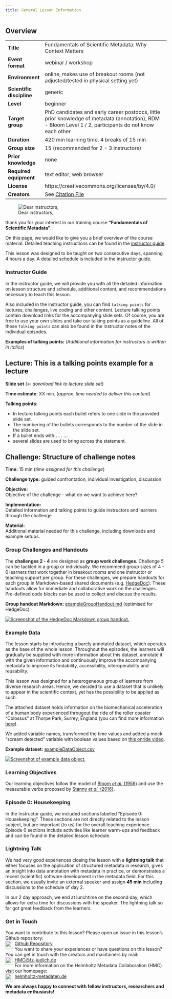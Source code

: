 ```yaml
---
title: General Lesson Information
---
```


<div class="overview card">
  <h2 class="card-header">Overview</h2>
  <div class="row g-0">
  |  | |
  | ------------ | -------------------------------------------------------- |
  | **Title** | Fundamentals of Scientific Metadata: Why Context Matters |
  |**Event format**| webinar / workshop |
  |**Environment**| online, makes use of breakout rooms (not adjusted/tested in physical setting yet) |
  |**Scientific discipline**| generic |
  |**Level**| beginner |
  |**Target group**| PhD candidates and early career postdocs, little prior knowledge of metadata (annotation), RDM - Bloom Level 1 / 2, participants do not know each other |
  |**Duration** | 420 min learning time, 4 breaks of 15 min |
  |**Group size**| 15 (recommended for 2 - 3 instructors) |
  |**Prior knowledge**| none |
  |**Required equipment** | text editor, web browser |
  |**License** | https://creativecommons.org/licenses/by/4.0/ |
  |**Creators**| See [Citation File](https://github.com/carpentries-incubator/scientific-metadata/CITATION.cff) |
  </div>
</div>

![Dear instructors,](fig/dearInstructors.png)

thank you for your interest in our training course **"Fundamentals of Scientific Metadata"**. 

On this page, we would like to give you a brief overview of the course material.
Detailed teaching instructions can be found in the
[instructor guide](instructor-guide.html).

This lesson was designed to be taught on two consecutive days, spanning 4 hours a day.
A detailed schedule is included in the instructor guide.

### Instructor Guide
In the instructor guide, we will provide you with all the detailed information
on lesson structure and schedule, additional content, and recommendations
necessary to teach this lesson. 

Also included in the instructor guide, you can find `talking points` for
lectures, challenges, live coding and other content. Lecture talking points
contain download links for the accompanying slide sets. Of course, you are free
to use your own slides and take our talking points as a guideline. All of these
`Talking points` can also be found in the instructor notes of the individual
episodes.

**Examples of talking points:**
(*Additional information for instructors is written in italics*)

::::::::::::::::::::::::::::::::::::::::::::::::::::::::::::::::::::: instructor

## Lecture: This is a talking points example for a lecture

**Slide set** (*<- download link to lecture slide set*)

**Time estimate**: XX min. (*approx. time needed to deliver this content*)

**Talking points**:

- In lecture talking points each bullet refers to one slide in the provided slide set.
- The numbering of the bullets corresponds to the number of the slide in the slide set.
- If a bullet ends with `...` ...
- several slides are used to bring across the statement.

::::::::::::::::::::::::::::::::::::::::::::::::::::::::::::::::::::::::::::::::

:::::::::::::::::::::::::::::::::::::::::::::::::::::::::::::::::::: instructor
## Challenge: Structure of challenge notes

**Time:** 15 min (*time assigned for this challenge*)

**Challenge type:** guided confrontation, individual investigation, discussion

**Objective:** <br>
Objective of the challenge - what do we want to achieve here?

**Implementation:** <br>
Detailed information and talking points to guide instructors and learners through the challenge

**Material:** <br>
Additional material needed for this challenge, including downloads and example setups.

::::::::::::::::::::::::::::::::::::::::::::::::::::::::::::::::::::::::::::::::

### Group Challenges and Handouts
The **challenges 2 - 4** are designed as **group work challenges**. Challenge 5 can be tackled in a group or individually. We recommend group sizes of 4 - 6 learners that work together in breakout rooms and one instructor or teaching support per group. 
For these challenges, we prepare handouts for each group in Markdown-based shared documents (e.g. [HedgeDoc](https://hedgedoc.org/)). These handouts allow for immediate and collaborative work on the challenges. Pre-defined code blocks can be used to collect and discuss the results.

**Group handout Markdown:** [exampleGroupHandout.md](../files/exampleGroupHandout.txt){target="_blank"} (optimised for HedgeDoc)

<a href="../files/exampleGroupHandoutPreview.png" target="popup" onclick="window.open('../docs/files/exampleAhaslidesPid.png,'popup','width=1200'); return false;" onMouseOver="document.groupHandout.src='../../docs/files/CLICKexampleGroupHandoutPreview.png';" onMouseOut="document.groupHandout.src='../../docs/files/exampleGroupHandoutPreview.png';"><span><img src="files/exampleGroupHandoutPreview.png" alt="Screenshot of the HedgeDoc Markdown group handout." name="groupHandout"/></span></a>

### Example Data
The lesson starts by introducing a barely annotated dataset, which operates as the base of the whole lesson. Throughout the episodes, the learners will gradually be supplied with more information about this dataset, annotate it with the given information and continuously improve the accompanying metadata to improve its findability, accessibility, interoperability and reusability.

This lesson was designed for a heterogeneous group of learners from diverse research areas. Hence, we decided to use a dataset that is unlikely to appear in the scientific context, yet has the possibility to be applied as such.

The attached dataset holds information on the biomechanical acceleration of a human body experienced througout the ride of the roller coaster "Colossus" at Thorpe Park, Surrey, England (you can find more information [here](https://apparentlysew.weebly.com/stem-blog/using-accelerometers-on-roller-coasters-thorpe-park){target="_blank"}). 

We added variable names, transformed the time values and added a mock "scream detected" variable with boolean values based on [this onride video](https://www.youtube.com/watch?v=KeKIBSN2F5c){target="_blank"}.

**Example dataset:** <a href="../files/exampleDataObject.csv"> exampleDataObject.csv</a>

<a href="../files/exampleDataObjectColor.png" target="popup" onclick="window.open('../docs/files/exampleDataObjectColor.png,'popup','width=1200'); return false;" onMouseOver="document.exampleData.src='../../docs/files/CLICKexampleDataObjectColor.png';" onMouseOut="document.exampleData.src='../../docs/files/exampleDataObjectColor.png';"><span><img src="files/exampleDataObjectColor.png" alt="Screenshot of example data object." name="exampleData"/></span></a>

### Learning Objectives
Our learning objectives follow the model of <a href="https://archive.org/details/taxonomyofeducat0000bloo_o9o7" target="_blank">Bloom <i>et al.</i> (1956)</a> and use the measurable verbs proposed by <a href="https://doi.org/10.3390/educsci6040037" target="_blank">Stanny <i>et al.</i> (2016)</a>.

### Episode 0: Housekeeping
In the Instructor guide, we included sections labelled "Episode 0: Housekeeping". These sections are not directly related to the lesson subject, but are important (to us) for the overall teaching experience. Episode 0 sections include activities like learner warm-ups and feedback and can be found in the detailed lesson schedule.

### Lightning Talk
We had very good experiences closing the lesson with a **lightning talk** that either focuses on the application of structured metadata in research, gives an insight into data annotation with metadata in practice, or demonstrates a recent (scientific) software development in the metadata field. For this section, we usually invite an external speaker and assign **45 min** including discussions to the schedule of day 2. 

In our 2 day approach, we end at lunchtime on the second day, which allows for extra time for discussions with the speaker. The lightning talk so far got great feedback from the learners.

### Get in Touch 

You want to contribute to this lesson? Please open an issue in this lesson's Github repository:<br>
<a href="https://github.com/carpentries-incubator/scientific-metadata" target="_blank">
  <span>
    <img src="fig/github.svg" xmlns="http://www.w3.org/2000/svg" width="24" height="24" viewBox="0 0 24 24" fill="none" stroke="#383838" stroke-width="2" stroke-linecap="round" stroke-linejoin="round" aria-hidden="true" style="float:left; padding-right:5px;"/>
    Github Repository
  </span>
</a>
<br>
You want to share your experiences or have questions on this lesson? You can get in touch with the creators and maintainers by mail:<br>
<a href="mailto:HMC@fz-juelich.de?subject=[Carpentries Incubator] Fundamentals of Scientific Metadata - get in touch">
  <span>
    <img src="fig/mail.svg" xmlns="http://www.w3.org/2000/svg" width="24" height="24" viewBox="0 0 24 24" fill="none" stroke="#383838" stroke-width="2" stroke-linecap="round" stroke-linejoin="round" aria-hidden="true" style="float:left; padding-right:5px;"/>
    HMC@fz-juelich.de
  </span>
</a>
<br>
For more information on the Helmholtz Metadata Collaboration (HMC) visit our homepage:<br>
<a href="https://helmholtz-metadaten.de/en" target="_blank">
  <span>
    <img src="fig/home.svg" xmlns="http://www.w3.org/2000/svg" width="24" height="24" viewBox="0 0 24 24" fill="none" stroke="currentColor" stroke-width="2" stroke-linecap="round" stroke-linejoin="round" aria-hidden="true" style="float:left; padding-right:5px;"/>
    helmholtz-metadaten.de
  </span>
</a>

**We are always happy to connect with fellow instructors, researchers and metadata enthusiasts!**
